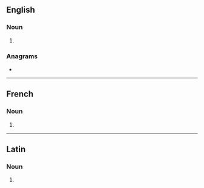 {{also|Condos}}
==English==

===Noun===
{{head|en|noun form}}

# {{plural of|en|condo}}

===Anagrams===
* {{anagrams|en|a=cdnoos|codons|no-docs}}

----

==French==

===Noun===
{{head|fr|noun form|g=?}}

# {{plural of|fr|condo}}

----

==Latin==

===Noun===
{{la-noun-form|condōs}}

# {{inflection of|la|condus||acc|p}}